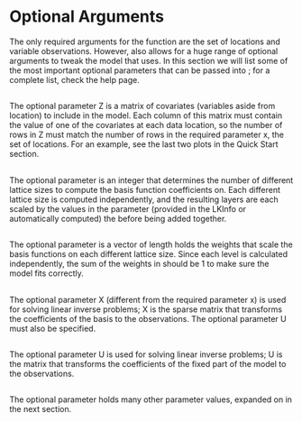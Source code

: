 # \ttt{LatticeKrig} Optional Arguments

The only required arguments for the \ttt{LatticeKrig} function are the set of locations and variable observations. However, \ttt{LatticeKrig} also allows for a huge range of optional arguments to tweak the model that \ttt{LatticeKrig} uses. In this section we will list some of the most important optional parameters that can be passed into \ttt{LatticeKrig}; for a complete list, check the \ttt{LatticeKrig} help page.

## \ttt{Z}

The optional parameter \ttt Z is a matrix of covariates (variables aside from location) to include in the model. Each column of this matrix must contain the value of one of the covariates at each data location, so the number of rows in \ttt Z must match the number of rows in the required parameter \ttt x, the set of locations. For an example, see the last two plots in the Quick Start section.

## \ttt{nlevel}

The optional parameter \ttt{nlevel} is an integer that determines the number of different lattice sizes to compute the basis function coefficients on. Each different lattice size is computed independently, and the resulting layers are each scaled by the values in the parameter \ttt{alpha} (provided in the LKInfo or automatically computed) the before being added together.

## \ttt{alpha}

The optional parameter \ttt{alpha} is a vector of length \ttt{nlevel} holds the weights that scale the basis functions on each different lattice size. Since each level is calculated independently, the sum of the weights in \ttt{alpha} should be 1 to make sure the model fits correctly.

## \ttt{X}

The optional parameter \ttt X (different from the required parameter \ttt x) is used for solving linear inverse problems; \ttt X is the sparse matrix that transforms the coefficients of the basis to the observations. The optional parameter \ttt U must also be specified.

## \ttt{U}
The optional parameter \ttt U is used for solving linear inverse problems; \ttt U is the matrix that transforms the coefficients of the fixed part of the model to the observations. 

## \ttt{LKinfo}

The optional parameter \ttt{LKinfo} holds many other parameter values, expanded on in the next section.